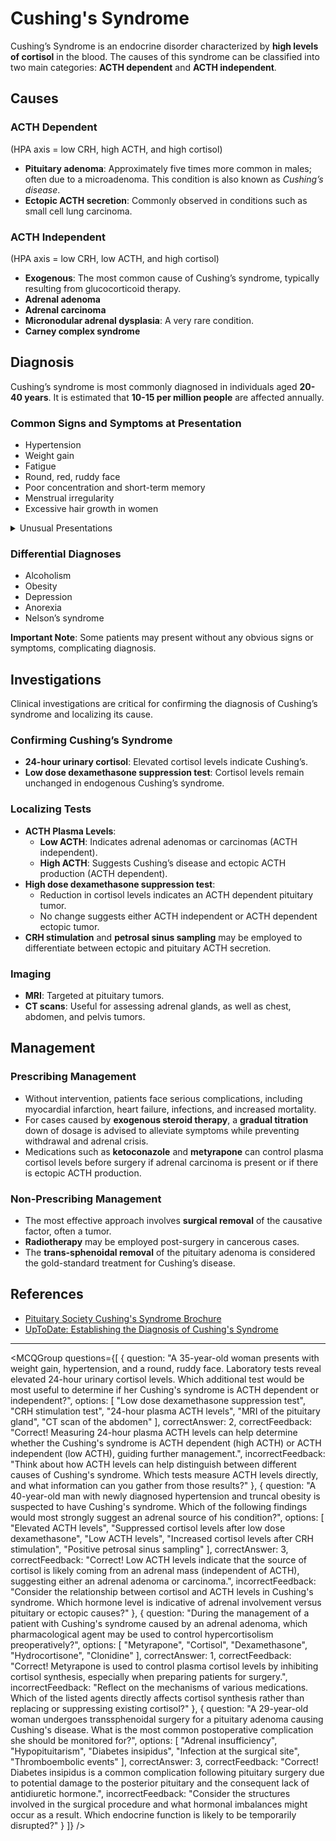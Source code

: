 
# Cushing's Syndrome

Cushing’s Syndrome is an endocrine disorder characterized by **high levels of cortisol** in the blood. The causes of this syndrome can be classified into two main categories: **ACTH dependent** and **ACTH independent**.

## Causes

### ACTH Dependent
(HPA axis = low CRH, high ACTH, and high cortisol)

- **Pituitary adenoma**: Approximately five times more common in males; often due to a microadenoma. This condition is also known as *Cushing’s disease*.
- **Ectopic ACTH secretion**: Commonly observed in conditions such as small cell lung carcinoma.

### ACTH Independent
(HPA axis = low CRH, low ACTH, and high cortisol)

- **Exogenous**: The most common cause of Cushing’s syndrome, typically resulting from glucocorticoid therapy.
- **Adrenal adenoma**
- **Adrenal carcinoma**
- **Micronodular adrenal dysplasia**: A very rare condition.
- **Carney complex syndrome**

## Diagnosis

Cushing’s syndrome is most commonly diagnosed in individuals aged **20-40 years**. It is estimated that **10-15 per million people** are affected annually.

### Common Signs and Symptoms at Presentation
- Hypertension
- Weight gain
- Fatigue
- Round, red, ruddy face
- Poor concentration and short-term memory
- Menstrual irregularity
- Excessive hair growth in women

<details>
<summary>Unusual Presentations</summary>
- Depression
- Acne
- Insomnia
- Thin skin and **striae**
- Recurrent infections
- Fractures due to osteoporosis
- Muscle wasting
- Truncal obesity and buffalo hump
- Diabetes mellitus
- Growth retardation in children
- Skin pigmentation in Cushing’s disease
</details>

### Differential Diagnoses
- Alcoholism
- Obesity
- Depression
- Anorexia
- Nelson’s syndrome

**Important Note**: Some patients may present without any obvious signs or symptoms, complicating diagnosis.

## Investigations

Clinical investigations are critical for confirming the diagnosis of Cushing’s syndrome and localizing its cause. 

### Confirming Cushing’s Syndrome
- **24-hour urinary cortisol**: Elevated cortisol levels indicate Cushing’s.
- **Low dose dexamethasone suppression test**: Cortisol levels remain unchanged in endogenous Cushing’s syndrome.

### Localizing Tests
- **ACTH Plasma Levels**:
  - **Low ACTH**: Indicates adrenal adenomas or carcinomas (ACTH independent).
  - **High ACTH**: Suggests Cushing’s disease and ectopic ACTH production (ACTH dependent).
- **High dose dexamethasone suppression test**:
  - Reduction in cortisol levels indicates an ACTH dependent pituitary tumor.
  - No change suggests either ACTH independent or ACTH dependent ectopic tumor.
- **CRH stimulation** and **petrosal sinus sampling** may be employed to differentiate between ectopic and pituitary ACTH secretion.

### Imaging
- **MRI**: Targeted at pituitary tumors.
- **CT scans**: Useful for assessing adrenal glands, as well as chest, abdomen, and pelvis tumors.

## Management

### Prescribing Management
- Without intervention, patients face serious complications, including myocardial infarction, heart failure, infections, and increased mortality.
- For cases caused by **exogenous steroid therapy**, a **gradual titration** down of dosage is advised to alleviate symptoms while preventing withdrawal and adrenal crisis.
- Medications such as **ketoconazole** and **metyrapone** can control plasma cortisol levels before surgery if adrenal carcinoma is present or if there is ectopic ACTH production.

### Non-Prescribing Management
- The most effective approach involves **surgical removal** of the causative factor, often a tumor. 
- **Radiotherapy** may be employed post-surgery in cancerous cases.
- The **trans-sphenoidal removal** of the pituitary adenoma is considered the gold-standard treatment for Cushing’s disease.

## References

- [Pituitary Society Cushing's Syndrome Brochure](https://pituitarysociety.org/sites/all/pdfs/Pituitary_Society_Cushings_brochure.pdf)
- [UpToDate: Establishing the Diagnosis of Cushing's Syndrome](https://www.uptodate.com/contents/establishing-the-diagnosis-of-cushings-syndrome?search=cushing%20syndrome&source=search_result&selectedTitle=1~150&usage_type=default&display_rank=1)

---

<MCQGroup questions={[
  {
    question: "A 35-year-old woman presents with weight gain, hypertension, and a round, ruddy face. Laboratory tests reveal elevated 24-hour urinary cortisol levels. Which additional test would be most useful to determine if her Cushing's syndrome is ACTH dependent or independent?",
    options: [
      "Low dose dexamethasone suppression test",
      "CRH stimulation test",
      "24-hour plasma ACTH levels",
      "MRI of the pituitary gland",
      "CT scan of the abdomen"
    ],
    correctAnswer: 2,
    correctFeedback: "Correct! Measuring 24-hour plasma ACTH levels can help determine whether the Cushing's syndrome is ACTH dependent (high ACTH) or ACTH independent (low ACTH), guiding further management.",
    incorrectFeedback: "Think about how ACTH levels can help distinguish between different causes of Cushing's syndrome. Which tests measure ACTH levels directly, and what information can you gather from those results?"
  },
  {
    question: "A 40-year-old man with newly diagnosed hypertension and truncal obesity is suspected to have Cushing's syndrome. Which of the following findings would most strongly suggest an adrenal source of his condition?",
    options: [
      "Elevated ACTH levels",
      "Suppressed cortisol levels after low dose dexamethasone",
      "Low ACTH levels",
      "Increased cortisol levels after CRH stimulation",
      "Positive petrosal sinus sampling"
    ],
    correctAnswer: 3,
    correctFeedback: "Correct! Low ACTH levels indicate that the source of cortisol is likely coming from an adrenal mass (independent of ACTH), suggesting either an adrenal adenoma or carcinoma.",
    incorrectFeedback: "Consider the relationship between cortisol and ACTH levels in Cushing's syndrome. Which hormone level is indicative of adrenal involvement versus pituitary or ectopic causes?"
  },
  {
    question: "During the management of a patient with Cushing's syndrome caused by an adrenal adenoma, which pharmacological agent may be used to control hypercortisolism preoperatively?",
    options: [
      "Metyrapone",
      "Cortisol",
      "Dexamethasone",
      "Hydrocortisone",
      "Clonidine"
    ],
    correctAnswer: 1,
    correctFeedback: "Correct! Metyrapone is used to control plasma cortisol levels by inhibiting cortisol synthesis, especially when preparing patients for surgery.",
    incorrectFeedback: "Reflect on the mechanisms of various medications. Which of the listed agents directly affects cortisol synthesis rather than replacing or suppressing existing cortisol?"
  },
  {
    question: "A 29-year-old woman undergoes transsphenoidal surgery for a pituitary adenoma causing Cushing's disease. What is the most common postoperative complication she should be monitored for?",
    options: [
      "Adrenal insufficiency",
      "Hypopituitarism",
      "Diabetes insipidus",
      "Infection at the surgical site",
      "Thromboembolic events"
    ],
    correctAnswer: 3,
    correctFeedback: "Correct! Diabetes insipidus is a common complication following pituitary surgery due to potential damage to the posterior pituitary and the consequent lack of antidiuretic hormone.",
    incorrectFeedback: "Consider the structures involved in the surgical procedure and what hormonal imbalances might occur as a result. Which endocrine function is likely to be temporarily disrupted?"
  }
]} />